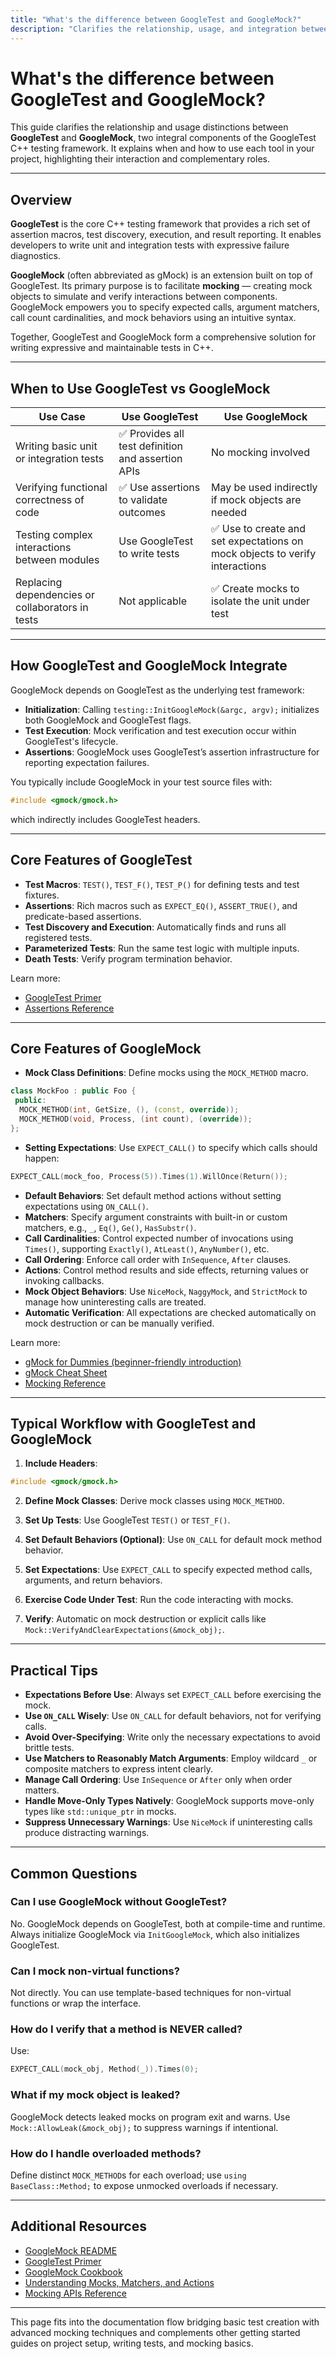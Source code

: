 ```yaml
---
title: "What's the difference between GoogleTest and GoogleMock?"
description: "Clarifies the relationship, usage, and integration between GoogleTest (core test framework) and GoogleMock (mocking extensions), and when/how to use each in your project."
---
```


# What's the difference between GoogleTest and GoogleMock?

This guide clarifies the relationship and usage distinctions between **GoogleTest** and **GoogleMock**, two integral components of the GoogleTest C++ testing framework. It explains when and how to use each tool in your project, highlighting their interaction and complementary roles.

---

## Overview

**GoogleTest** is the core C++ testing framework that provides a rich set of assertion macros, test discovery, execution, and result reporting. It enables developers to write unit and integration tests with expressive failure diagnostics.

**GoogleMock** (often abbreviated as gMock) is an extension built on top of GoogleTest. Its primary purpose is to facilitate **mocking** — creating mock objects to simulate and verify interactions between components. GoogleMock empowers you to specify expected calls, argument matchers, call count cardinalities, and mock behaviors using an intuitive syntax.

Together, GoogleTest and GoogleMock form a comprehensive solution for writing expressive and maintainable tests in C++.

---

## When to Use GoogleTest vs GoogleMock

| Use Case                                    | Use GoogleTest                          | Use GoogleMock                                   |
|---------------------------------------------|---------------------------------------|-------------------------------------------------|
| Writing basic unit or integration tests     | ✅ Provides all test definition and assertion APIs | No mocking involved                              |
| Verifying functional correctness of code   | ✅ Use assertions to validate outcomes | May be used indirectly if mock objects are needed |
| Testing complex interactions between modules| Use GoogleTest to write tests          | ✅ Use to create and set expectations on mock objects to verify interactions |
| Replacing dependencies or collaborators in tests | Not applicable                     | ✅ Create mocks to isolate the unit under test  |

---

## How GoogleTest and GoogleMock Integrate

GoogleMock depends on GoogleTest as the underlying test framework:

- **Initialization**: Calling `testing::InitGoogleMock(&argc, argv);` initializes both GoogleMock and GoogleTest flags.
- **Test Execution**: Mock verification and test execution occur within GoogleTest's lifecycle.
- **Assertions**: GoogleMock uses GoogleTest’s assertion infrastructure for reporting expectation failures.

You typically include GoogleMock in your test source files with:

```cpp
#include <gmock/gmock.h>
```

which indirectly includes GoogleTest headers.

---

## Core Features of GoogleTest

- **Test Macros**: `TEST()`, `TEST_F()`, `TEST_P()` for defining tests and test fixtures.
- **Assertions**: Rich macros such as `EXPECT_EQ()`, `ASSERT_TRUE()`, and predicate-based assertions.
- **Test Discovery and Execution**: Automatically finds and runs all registered tests.
- **Parameterized Tests**: Run the same test logic with multiple inputs.
- **Death Tests**: Verify program termination behavior.

Learn more:
- [GoogleTest Primer](https://github.com/google/googletest/blob/main/docs/primer.md)
- [Assertions Reference](https://github.com/google/googletest/blob/main/docs/reference/assertions.md)

---

## Core Features of GoogleMock

- **Mock Class Definitions**: Define mocks using the `MOCK_METHOD` macro.

```cpp
class MockFoo : public Foo {
 public:
  MOCK_METHOD(int, GetSize, (), (const, override));
  MOCK_METHOD(void, Process, (int count), (override));
};
```

- **Setting Expectations**: Use `EXPECT_CALL()` to specify which calls should happen:

```cpp
EXPECT_CALL(mock_foo, Process(5)).Times(1).WillOnce(Return());
```

- **Default Behaviors**: Set default method actions without setting expectations using `ON_CALL()`.
- **Matchers**: Specify argument constraints with built-in or custom matchers, e.g., `_`, `Eq()`, `Ge()`, `HasSubstr()`.
- **Call Cardinalities**: Control expected number of invocations using `Times()`, supporting `Exactly()`, `AtLeast()`, `AnyNumber()`, etc.
- **Call Ordering**: Enforce call order with `InSequence`, `After` clauses.
- **Actions**: Control method results and side effects, returning values or invoking callbacks.
- **Mock Object Behaviors**: Use `NiceMock`, `NaggyMock`, and `StrictMock` to manage how uninteresting calls are treated.
- **Automatic Verification**: All expectations are checked automatically on mock destruction or can be manually verified.

Learn more:
- [gMock for Dummies (beginner-friendly introduction)](https://google.github.io/googletest/gmock_for_dummies.html)
- [gMock Cheat Sheet](https://google.github.io/googletest/gmock_cheat_sheet.html)
- [Mocking Reference](https://google.github.io/googletest/reference/mocking.html)

---

## Typical Workflow with GoogleTest and GoogleMock

1. **Include Headers**: 

```cpp
#include <gmock/gmock.h>
```

2. **Define Mock Classes**: Derive mock classes using `MOCK_METHOD`.

3. **Set Up Tests**: Use GoogleTest `TEST()` or `TEST_F()`.

4. **Set Default Behaviors (Optional)**: Use `ON_CALL` for default mock method behavior.

5. **Set Expectations**: Use `EXPECT_CALL` to specify expected method calls, arguments, and return behaviors.

6. **Exercise Code Under Test**: Run the code interacting with mocks.

7. **Verify**: Automatic on mock destruction or explicit calls like `Mock::VerifyAndClearExpectations(&mock_obj);`.

---

## Practical Tips

- **Expectations Before Use**: Always set `EXPECT_CALL` before exercising the mock.
- **Use `ON_CALL` Wisely**: Use `ON_CALL` for default behaviors, not for verifying calls.
- **Avoid Over-Specifying**: Write only the necessary expectations to avoid brittle tests.
- **Use Matchers to Reasonably Match Arguments**: Employ wildcard `_` or composite matchers to express intent clearly.
- **Manage Call Ordering**: Use `InSequence` or `After` only when order matters.
- **Handle Move-Only Types Natively**: GoogleMock supports move-only types like `std::unique_ptr` in mocks.
- **Suppress Unnecessary Warnings**: Use `NiceMock` if uninteresting calls produce distracting warnings.

---

## Common Questions

### Can I use GoogleMock without GoogleTest?
No. GoogleMock depends on GoogleTest, both at compile-time and runtime. Always initialize GoogleMock via `InitGoogleMock`, which also initializes GoogleTest.

### Can I mock non-virtual functions?
Not directly. You can use template-based techniques for non-virtual functions or wrap the interface.

### How do I verify that a method is NEVER called?
Use:

```cpp
EXPECT_CALL(mock_obj, Method(_)).Times(0);
```

### What if my mock object is leaked?
GoogleMock detects leaked mocks on program exit and warns. Use `Mock::AllowLeak(&mock_obj);` to suppress warnings if intentional.

### How do I handle overloaded methods?
Define distinct `MOCK_METHOD`s for each overload; use `using BaseClass::Method;` to expose unmocked overloads if necessary.

---

## Additional Resources

- [GoogleMock README](https://github.com/google/googletest/blob/main/googlemock/README.md)
- [GoogleTest Primer](https://github.com/google/googletest/blob/main/docs/primer.md)
- [GoogleMock Cookbook](https://google.github.io/googletest/gmock_cook_book.html)
- [Understanding Mocks, Matchers, and Actions](https://github.com/google/googletest/blob/main/concepts/mocking-and-data-models/mock-objects-and-expectations.mdx)
- [Mocking APIs Reference](https://google.github.io/googletest/reference/mocking.html)

---

This page fits into the documentation flow bridging basic test creation with advanced mocking techniques and complements other getting started guides on project setup, writing tests, and mocking basics.